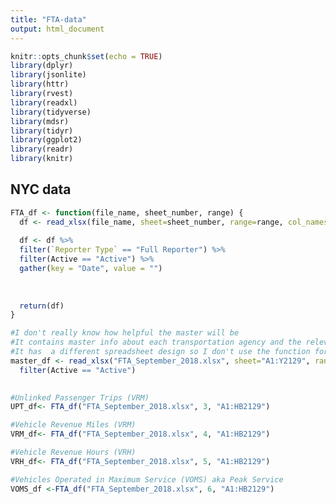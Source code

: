 ```yaml
---
title: "FTA-data"
output: html_document
---
```


```r
knitr::opts_chunk$set(echo = TRUE)
library(dplyr)
library(jsonlite)
library(httr)
library(rvest)
library(readxl)
library(tidyverse)
library(mdsr)   
library(tidyr)
library(ggplot2)
library(readr)
library(knitr)
```

## NYC data

```r

FTA_df <- function(file_name, sheet_number, range) {
  df <- read_xlsx(file_name, sheet=sheet_number, range=range, col_names=TRUE) 
  
  df <- df %>% 
  filter(`Reporter Type` == "Full Reporter") %>% 
  filter(Active == "Active") %>% 
  gather(key = "Date", value = "")
  
  
    
  return(df)
}

#I don't really know how helpful the master will be
#It contains master info about each transportation agency and the relevant Urbanized Area (UZA)
#It has  a different spreadsheet design so I don't use the function for it
master_df <- read_xlsx("FTA_September_2018.xlsx", sheet="A1:Y2129", range=2, col_names=TRUE) %>% filter(`Reporter Type` == "Full Reporter") %>% 
  filter(Active == "Active")

 
#Unlinked Passenger Trips (VRM)
UPT_df<- FTA_df("FTA_September_2018.xlsx", 3, "A1:HB2129") 

#Vehicle Revenue Miles (VRM)
VRM_df<- FTA_df("FTA_September_2018.xlsx", 4, "A1:HB2129") 

#Vehicle Revenue Hours (VRH)
VRH_df<- FTA_df("FTA_September_2018.xlsx", 5, "A1:HB2129") 

#Vehicles Operated in Maximum Service (VOMS) aka Peak Service
VOMS_df <-FTA_df("FTA_September_2018.xlsx", 6, "A1:HB2129")

```
